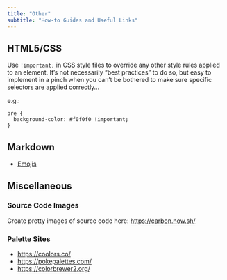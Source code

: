 ---
title: "Other"
subtitle: "How-to Guides and Useful Links"
---

## HTML5/CSS

Use `!important;` in CSS style files to override any other style rules applied to an element. It's not necessarily "best practices" to do so, but easy to implement in a pinch when you can't be bothered to make sure specific selectors are applied correctly... 

e.g.: 

```
pre {
  background-color: #f0f0f0 !important; 
}
```

## Markdown 

- [Emojis](https://github.com/markdown-templates/markdown-emojis)

## Miscellaneous

### Source Code Images

Create pretty images of source code here: <https://carbon.now.sh/>

### Palette Sites

- <https://coolors.co/>
- <https://pokepalettes.com/>
- <https://colorbrewer2.org/>
